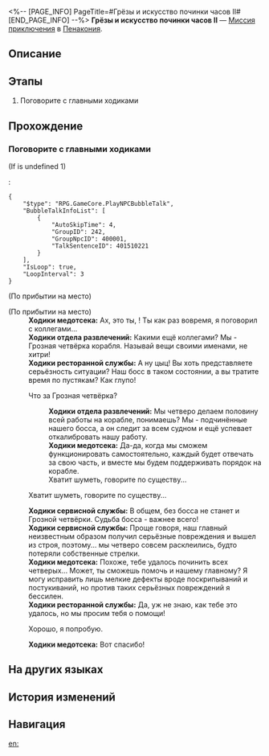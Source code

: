 <%-- [PAGE_INFO]
PageTitle=#Грёзы и искусство починки часов II#
[END_PAGE_INFO] --%>
{{Дополнить|Диалоги.}}
{{Миссия Инфобокс
|id              = 4015503
|Название        = 
|Изображение     = Миссия Грёзы и искусство починки часов II.png
|Тип             = Миссия приключения
|Событие         = 
|Глава           = 
|Условия         = Завершена [[Миссия Освоения]] «[[Непобеждённые]]»
|Персонажи       = Первопроходец; Ходики медотсека; Ходики отдела развлечений; Ходики ресторанной службы; Ходики сервисной службы
|СтартЛокация    = [[Пенакония]] — [[«(Лучезарный шпат/Корма Освоения/Таталов/Парящая стрелка часов)»]]
|Мир             = Пенакония
|Предыдущая      = 
|Следующая       = 
|Награды         = Кредиты*5 000
}}
'''Грёзы и искусство починки часов II''' — [[Миссия приключения]] в [[Пенакония]].

==Описание==
{{Описание|<!--официальное описание из Перекрёстка судеб-->}}

==Этапы==
# Поговорите с главными ходиками

==Прохождение==
{{Дополнить}}
{{Диалог Конец}}

===Поговорите с главными ходиками===
{{Описание миссии|тип=Миссия приключения|локация=«(Лучезарный шпат/Корма Освоения/Таталов/Парящая стрелка часов)»|Вы встретили группу ходиков, которая зовёт себя Грозной четвёркой. Починив их, вы получили странное сообщение. Жизнь - не сериал, поэтому вы удивлены. Но почему бы не проверить эту «секретную комнату» с «секретным подарком»? Кто знает, вдруг вы и правда главный герой?}}
{{Диалог Начало}}
;(If {{F|ClockToyNPCState}} is undefined 1)
:<pre>{
	"$type": "RPG.GameCore.PlayNPCBubbleTalk",
	"BubbleTalkInfoList": [
		{
			"AutoSkipTime": 4,
			"GroupID": 242,
			"GroupNpcID": 400001,
			"TalkSentenceID": 401510221
		}
	],
	"IsLoop": true,
	"LoopInterval": 3
}</pre>
;(По прибытии на место)

;(По прибытии на место)
:'''Ходики медотсека:''' Ах, это ты, {{MC|ж=уважаемая гостья|м=уважаемый гость}}! Ты как раз вовремя, я поговорил с коллегами...
:'''Ходики отдела развлечений:''' Какими ещё коллегами? Мы - Грозная четвёрка корабля. Называй вещи своими именами, не хитри!
:'''Ходики ресторанной службы:''' А ну цыц! Вы хоть представляете серьёзность ситуации? Наш босс в таком состоянии, а вы тратите время по пустякам? Как глупо!
:{{Диалог|Стрелка}} Что за Грозная четвёрка?
::'''Ходики отдела развлечений:''' Мы четверо делаем половину всей работы на корабле, понимаешь? Мы - подчинённые нашего босса, а он следит за всем судном и ещё успевает откалибровать нашу работу.
::'''Ходики медотсека:''' Да-да, когда мы сможем функционировать самостоятельно, каждый будет отвечать за свою часть, и вместе мы будем поддерживать порядок на корабле.
::Хватит шуметь, говорите по существу...
:{{Диалог|Стрелка}} Хватит шуметь, говорите по существу...
:'''Ходики сервисной службы:''' В общем, без босса не станет и Грозной четвёрки. Судьба босса - важнее всего!
:'''Ходики сервисной службы:''' Проще говоря, наш главный неизвестным образом получил серьёзные повреждения и вышел из строя, поэтому... мы четверо совсем расклеились, будто потеряли собственные стрелки.
:'''Ходики медотсека:''' Похоже, тебе удалось починить всех четверых... Может, ты сможешь помочь и нашему главному? Я могу исправить лишь мелкие дефекты вроде поскрипываний и постукиваний, но против таких серьёзных повреждений я бессилен.
:'''Ходики ресторанной службы:''' Да, уж не знаю, как тебе это удалось, но мы просим тебя о помощи!
:{{Диалог|Стрелка}} Хорошо, я попробую.
:'''Ходики медотсека:''' Вот спасибо!
:{{tx}}
{{Диалог Конец}}

==На других языках==
{{На других языках
|en   = Dreams and the Art of Clock Maintenance (II)
|zhs  = 梦与钟表维修艺术•二
|zht  = 夢與鐘錶維修藝術•二
|ja   = 夢と時計修理芸術・2
|ko   = 꿈, 그리고 시계 수리의 예술•2
|es   = Los sueños y el arte de reparar relojes&nbsp;II
|fr   = Les rêves et l'art de l'horlogerie (II)
|ru   = Грёзы и искусство починки часов II
|th   = ความฝันและศิลปะแห่งการซ่อมแซมนาฬิกา 2
|vi   = Giấc Mơ Và Nghệ Thuật Sửa Đồng Hồ 2
|de   = Träume und die Kunst der Uhrenwartung (II)
|id   = Seni Memperbaiki Mimpi dan Jam (II)
|pt   = Sonhos e a Arte da Manutenção de Relógios (II)
}}

==История изменений==
{{История изменений|3.5}}

==Навигация==
{{Миссия приключения Навбокс|Глава }}

[[en:]]
